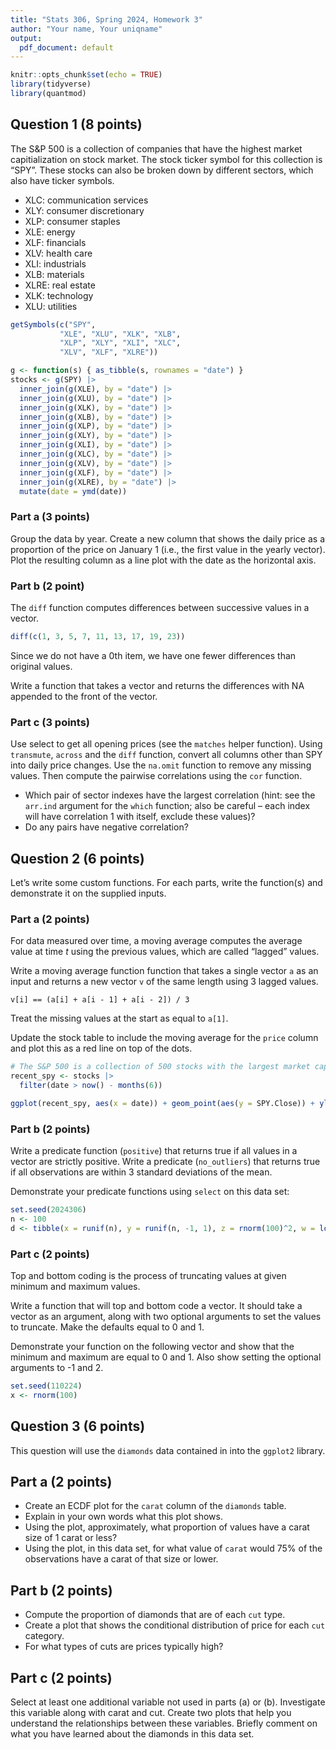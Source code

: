 ```yaml
---
title: "Stats 306, Spring 2024, Homework 3"
author: "Your name, Your uniqname"
output:
  pdf_document: default
---
```


```r
knitr::opts_chunk$set(echo = TRUE)
library(tidyverse)
library(quantmod)
```

## Question 1 (8 points)

The S&P 500 is a collection of companies that have the highest market capitialization on stock market. The stock ticker symbol for this collection is "SPY". These stocks can also be broken down by different sectors, which also have ticker symbols.

- XLC: communication services
- XLY: consumer discretionary
- XLP: consumer staples
- XLE: energy
- XLF: financials
- XLV: health care
- XLI: industrials
- XLB: materials
- XLRE: real estate
- XLK: technology
- XLU: utilities 

```r
getSymbols(c("SPY", 
           "XLE", "XLU", "XLK", "XLB",
           "XLP", "XLY", "XLI", "XLC",
           "XLV", "XLF", "XLRE"))

g <- function(s) { as_tibble(s, rownames = "date") }
stocks <- g(SPY) |>
  inner_join(g(XLE), by = "date") |>
  inner_join(g(XLU), by = "date") |>
  inner_join(g(XLK), by = "date") |>
  inner_join(g(XLB), by = "date") |>
  inner_join(g(XLP), by = "date") |>
  inner_join(g(XLY), by = "date") |>
  inner_join(g(XLI), by = "date") |>
  inner_join(g(XLC), by = "date") |>
  inner_join(g(XLV), by = "date") |>
  inner_join(g(XLF), by = "date") |>
  inner_join(g(XLRE), by = "date") |>
  mutate(date = ymd(date))
```


### Part a (3 points)

Group the data by year. Create a new column that shows the daily price as a proportion of the price on January 1 (i.e., the first value in the yearly vector). Plot the resulting column as a line plot with the date as the horizontal axis.

### Part b (2 point)

The `diff` function computes differences between successive values in a vector.

```r
diff(c(1, 3, 5, 7, 11, 13, 17, 19, 23))
```

Since we do not have a 0th item, we have one fewer differences than original values.

Write a function that takes a vector and returns the differences with NA appended to the front of the vector.

### Part c (3 points)

Use select to get all opening prices (see the `matches` helper function). Using `transmute`, `across` and the `diff` function, convert all columns other than SPY into daily price changes. Use the `na.omit` function to remove any missing values. Then compute the pairwise correlations using the `cor` function.

* Which pair of sector indexes have the largest correlation (hint: see the `arr.ind` argument for the `which` function; also be careful -- each index will have correlation 1 with itself, exclude these values)? 
* Do any pairs have negative correlation?


## Question 2 (6 points)

Let's write some custom functions. For each parts, write the function(s) and demonstrate it on the supplied inputs.

### Part a (2 points)

For data measured over time, a moving average computes the average value at time $t$ using the previous values, which are called "lagged" values.

Write a moving average function function that takes a single vector `a` as an input and returns a new vector `v` of the same length using 3 lagged values. 

```
v[i] == (a[i] + a[i - 1] + a[i - 2]) / 3
```

Treat the missing values at the start as equal to `a[1]`.

Update the stock table to include the moving average for the `price` column and plot this as a red line on top of the dots.

```r
# The S&P 500 is a collection of 500 stocks with the largest market capitalization
recent_spy <- stocks |>
  filter(date > now() - months(6))

ggplot(recent_spy, aes(x = date)) + geom_point(aes(y = SPY.Close)) + ylab("SPY Closing Price")
```

### Part b (2 points)

Write a predicate function (`positive`) that returns true if all values in a vector are strictly positive.
Write a predicate (`no_outliers`) that returns true if all observations are within 3 standard deviations of the mean.

Demonstrate your predicate functions using `select` on this data set:

```r
set.seed(2024306)
n <- 100
d <- tibble(x = runif(n), y = runif(n, -1, 1), z = rnorm(100)^2, w = log(runif(n)))
```

### Part c (2 points)

Top and bottom coding is the process of truncating values at given minimum and maximum values.

Write a function that will top and bottom code a vector. It should take a vector as an argument, along with two optional arguments to set the values to truncate. Make the defaults equal to 0 and 1.

Demonstrate your function on the following vector and show that the minimum and maximum are equal to 0 and 1. Also show setting the optional arguments to -1 and 2.

```r
set.seed(110224)
x <- rnorm(100)
```

## Question 3 (6 points)

This question will use the `diamonds` data contained in into the `ggplot2` library.

## Part a (2 points)

* Create an ECDF plot for the `carat` column of the `diamonds` table.
* Explain in your own words what this plot shows.
* Using the plot, approximately, what proportion of values have a carat size of 1 carat or less?
* Using the plot, in this data set, for what value of `carat` would 75% of the observations have a carat of that size or lower.

## Part b (2 points)

* Compute the proportion of diamonds that are of each `cut` type.
* Create a plot that shows the conditional distribution of price for each `cut` category.
* For what types of cuts are prices typically high?

## Part c (2 points)

Select at least one additional variable not used in parts (a) or (b). Investigate this variable along with carat and cut. Create two plots that help you understand the relationships between these variables. Briefly comment on what you have learned about the diamonds in this data set.


